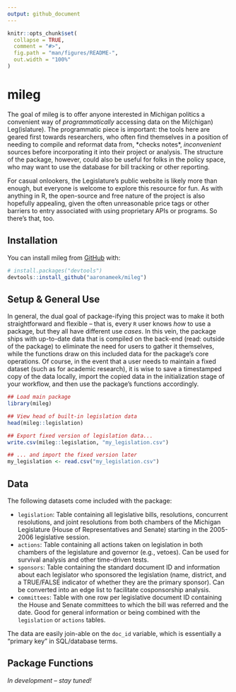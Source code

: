 ```yaml
---
output: github_document
---
```


<!-- README.md is generated from README.Rmd. Please edit that file -->

```r
knitr::opts_chunk$set(
  collapse = TRUE,
  comment = "#>",
  fig.path = "man/figures/README-",
  out.width = "100%"
)
```

# mileg

<!-- badges: start -->
<!-- badges: end -->

The goal of mileg is to offer anyone interested in Michigan politics a convenient way of *programmatically* accessing data on the Mi(chigan) Leg(islature). The programmatic piece is important: the tools here are geared first towards researchers, who often find themselves in a position of needing to compile and reformat data from, \*checks notes\*, *inconvenient* sources before incorporating it into their project or analysis. The structure of the package, however, could also be useful for folks in the policy space, who may want to use the database for bill tracking or other reporting.

For casual onlookers, the Legislature's public website is likely more than enough, but everyone is welcome to explore this resource for fun. As with anything in R, the open-source and free nature of the project is also hopefully appealing, given the often unreasonable price tags or other barriers to entry associated with using proprietary APIs or programs. So there's that, too.

## Installation

You can install mileg from [GitHub](https://github.com/) with:

```r
# install.packages("devtools")
devtools::install_github("aaronameek/mileg")
```

## Setup & General Use

In general, the dual goal of package-ifying this project was to make it both straightforward and flexible -- that is, every `R` user knows *how* to use a package, but they all have different use *cases*. In this vein, the package ships with up-to-date data that is compiled on the back-end (read: outside of the package) to eliminate the need for users to gather it themselves, while the functions draw on this included data for the package's core operations. Of course, in the event that a user needs to maintain a fixed dataset (such as for academic research), it is wise to save a timestamped copy of the data locally, import the copied data in the initialization stage of your workflow, and then use the package's functions accordingly.

```r
## Load main package
library(mileg)

## View head of built-in legislation data
head(mileg::legislation)

## Export fixed version of legislation data...
write.csv(mileg::legislation, "my_legislation.csv")

## ... and import the fixed version later
my_legislation <- read.csv("my_legislation.csv")
```

## Data

The following datasets come included with the package:

- `legislation`: Table containing all legislative bills, resolutions, concurrent resolutions, and joint resolutions from both chambers of the Michigan Legislature (House of Representatives and Senate) starting in the 2005-2006 legislative session.
- `actions`: Table containing all actions taken on legislation in both chambers of the legislature and governor (e.g., vetoes). Can be used for survival analysis and other time-driven tests.
- `sponsors`: Table containing the standard document ID and information about each legislator who sponsored the legislation (name, district, and a TRUE/FALSE indicator of whether they are the primary sponsor). Can be converted into an edge list to facilitate cosponsorship analysis.
- `committees`: Table with one row per legislative document ID containing the House and Senate committees to which the bill was referred and the date. Good for general information or being combined with the `legislation` or `actions` tables.

The data are easily join-able on the `doc_id` variable, which is essentially a "primary key" in SQL/database terms.

## Package Functions

*In development -- stay tuned!*
